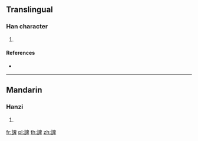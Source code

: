 {{character info/new}}
==Translingual==

===Han character===
{{Han char|rn=149|rad=言|as=08|sn=15|four=06640|canj=YRHWJ}}

# {{defn|Han|sort=言08}}

====References====
* {{Han ref|kx=1166.100|dkj=35611|dj=1632.030|hdz=63987.130|uh=8AC0|ud=35520|bh=E7DE|bd=59358}}

----

==Mandarin==

===Hanzi===
{{cmn-hanzi|pin=[[pǐ]] ([[pi3]]), [[zhùn]] ([[zhun4]])|wg=p'i<sup>3</sup>, chun<sup>4</sup>}}

# {{defn|lang=cmn|sort=言08}}

[[fr:諀]]
[[pl:諀]]
[[th:諀]]
[[zh:諀]]